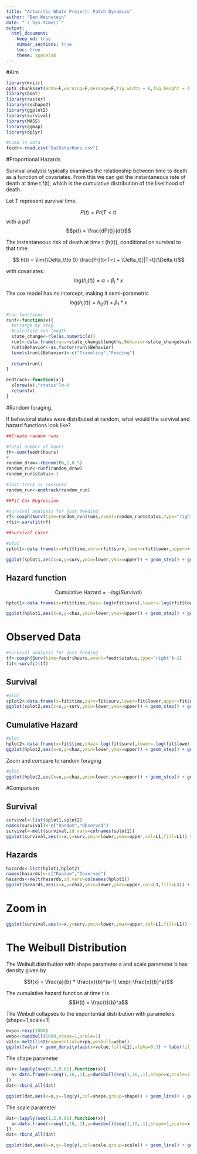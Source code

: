 ```yaml
---
title: "Antarctic Whale Project: Patch Dynamics"
author: "Ben Weinstein"
date: "`r Sys.time()`"
output: 
  html_document:
    keep_md: true
    number_sections: true
    toc: true
    theme: spacelab
---
```


#Aim


```r
library(knitr)
opts_chunk$set(echo=F,warning=F,message=F,fig.width = 6,fig.height = 4,fig.align='center')
library(boot)
library(raster)
library(reshape2)
library(ggplot2)
library(survival)
library(MASS)
library(ggmap)
library(dplyr)
```

```r
#Load in data
feedr<-read.csv("OutData/Runs.csv")
```


#Proportional Hazards

Survival analysis typically examines the relationship between time to death as a function of covariates. From this we can get the instantaneous rate of death at time t f(t), which is the cumulative distribution of the likelihood of death.

Let T represent survival time.

$$ P(t) = Pr(T<t)$$ 
with a pdf
$$p(t) = \frac{dP(t)}{dt}$$

The instantaneous risk of death at time t (h(t)), conditional on survival to that time:

$$ h(t) = \lim{\Delta_t\to 0} \frac{Pr[(t<T<t + \Delta_t)]|T>t}{\Delta t}$$

with covariates:
$$log (h_i(t)) = \alpha + \beta_i *x$$

The cox model has no intercept, making it semi-parametric
$$ log(h_i(t)) = h_0(t) + \beta_1 * x$$

```r
#run functions
runf<-function(x){
  #arrange by step
  #calculate run length
  state_change<-rle(as.numeric(x))
  runl<-data.frame(runs=state_change$lengths,Behavior=state_change$values)
  runl$Behavior<-as.factor(runl$Behavior)
  levels(runl$Behavior)<-c("Traveling","Feeding")
  
  return(runl)
}

endtrack<-function(x){
  x[nrow(x),"status"]<-0
  return(x)
}
```

#Random foraging.

If behavioral states were distributed at random, what would the survival and hazard functions look like?


```r
##Create random runs

#total number of hours
th<-sum(feedr$hours)
#
random_draw<-rbinom(th,1,0.5)
random_run<-runf(random_draw)
random_run$status<-1

#last track is censored
random_run<-endtrack(random_run)
```


```r
##Fit Cox Regression

#survival analysis for just feeding
rf<-coxph(Surv(time=random_run$runs,event=random_run$status,type="right")~1)
rfit<-survfit(rf)
```


```r
##Survival Curve

#plot
splot1<-data.frame(x=rfit$time,surv=rfit$surv,lower=rfit$lower,upper=rfit$upper)

ggplot(splot1,aes(x=x,y=surv,ymin=lower,ymax=upper)) + geom_step() + geom_ribbon(alpha=0.3) + theme_bw() + labs(x="Time",y="Proportion still feeding") + ggtitle("Random Foraging")
```

## Hazard function

$$\text{Cumulative Hazard} = -log(Survival)$$

```r
hplot1<-data.frame(x=rfit$time,chaz=-log(rfit$surv),lower=-log(rfit$lower),upper=-log(rfit$upper))

ggplot(hplot1,aes(x=x,y=chaz,ymin=lower,ymax=upper)) + geom_step() + geom_ribbon(alpha=0.3) + theme_bw() + labs(x="Time",y="Cumulative Hazard")
```

# Observed Data


```r
#survival analysis for just feeding
tf<-coxph(Surv(time=feedr$hours,event=feedr$status,type="right")~1)
fit<-survfit(tf)
```

## Survival

```r
#plot
splot2<-data.frame(x=fit$time,surv=fit$surv,lower=fit$lower,upper=fit$upper)
ggplot(splot2,aes(x=x,y=surv,ymin=lower,ymax=upper)) + geom_step() + geom_ribbon(alpha=0.3) + theme_bw() + labs(x="Time",y="Proportion still feeding")
```

## Cumulative Hazard

```r
#plot
hplot2<-data.frame(x=fit$time,chaz=-log(fit$surv),lower=-log(fit$lower),upper=-log(fit$upper))
ggplot(hplot2,aes(x=x,y=chaz,ymin=lower,ymax=upper)) + geom_step() + geom_ribbon(alpha=0.3) + theme_bw() + labs(x="Time",y="Cumulative Hazard")
```

Zoom and compare to random foraging

```r
#plot
ggplot(hplot2,aes(x=x,y=chaz,ymin=lower,ymax=upper)) + geom_step() + geom_ribbon(alpha=0.3) + theme_bw() + labs(x="Time",y="Cumulative Hazard") + geom_abline(linetype="dashed",slope=1) + xlim(0,100)
``` 

#Comparison

## Survival

```r
survival<-list(splot1,splot2)
names(survival)<-c("Random","Observed")
survival<-melt(survival,id.vars=colnames(splot1))
ggplot(survival,aes(x=x,y=surv,ymin=lower,ymax=upper,col=L1,fill=L1)) + geom_step() + geom_ribbon(alpha=0.3) + theme_bw() + labs(x="Time",y="Cumulative Hazard") + labs(col="Data",fill="Data")
```

## Hazards

```r
hazards<-list(hplot1,hplot2)
names(hazards)<-c("Random","Observed")
hazards<-melt(hazards,id.vars=colnames(hplot1))
ggplot(hazards,aes(x=x,y=chaz,ymin=lower,ymax=upper,col=L1,fill=L1)) + geom_step() + geom_ribbon(alpha=0.3) + theme_bw() + labs(x="Time",y="Proportion stil feeding") + labs(col="Data",fill="Data")
```

# Zoom in

```r
ggplot(survival,aes(x=x,y=surv,ymin=lower,ymax=upper,col=L1,fill=L1)) + geom_step() + geom_ribbon(alpha=0.3) + theme_bw() + labs(x="Time",y="Cumulative Hazard") + labs(col="Data",fill="Data") + xlim(0,25)
```


# The Weibull Distribution

The Weibull distribution with shape parameter a and scale parameter b has density given by

$$f(x) = \frac{a}{b} * \frac{x}{b}^(a-1) \exp{-\frac{x}{b}^a}$$

The cumulative hazard function at time t is $$H(t) = \frac{t}{b}^a$$

The Weibull collapses to the expontential distribution with parameters (shape=1,scale=1)

```r
expo<-rexp(1000)
webo<-rweibull(1000,shape=1,scale=1)
vals<-melt(list(exponential=expo,weibull=webo))
ggplot(vals) + geom_density(aes(x=value,fill=L1),alpha=0.3) + labs(fill="Distribution")
```

The shape parameter 

```r
dat<-lapply(seq(0,2,0.01),function(x){
  a<-data.frame(x=seq(1,10,.1),y=dweibull(seq(1,10,.1),shape=x,scale=1),shape=x,scale=1)  
})
dat<-rbind_all(dat)

ggplot(dat,aes(x=x,y=-log(y),col=shape,group=shape)) + geom_line() + geom_line(aes(x=x,y=-log(dexp(x))),col="black",size=1,linetype='dashed') + scale_color_continuous(low='blue',high='red') + ylab("Cumualtive Hazard") + xlab("Time")
```

The scale parameter

```r
dat<-lapply(seq(1,2,0.01),function(x){
  a<-data.frame(x=seq(1,10,.1),y=dweibull(seq(1,10,.1),shape=1,scale=x),shape=1,scale=x)  
})
dat<-rbind_all(dat)

ggplot(dat,aes(x=x,y=-log(y),col=scale,group=scale)) + geom_line() + geom_line(aes(x=x,y=-log(dexp(x))),col="black",size=1,linetype='dashed') + scale_color_continuous(low='blue',high='red') + ylab("Cumualtive Hazard") + xlab("Time")
```
